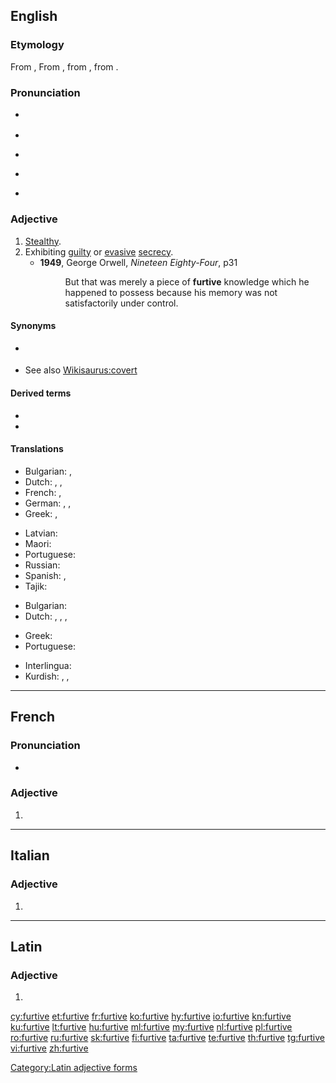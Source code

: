 ==English==

===Etymology===
{{PIE root|en|bʰer}}
From {{etyl|fr|en}} {{m|fr|furtif||stealthy}}, From {{etyl|la|en}} {{m|la|fūrtīvus||stolen}}, from {{m|la|fūrtum||theft}}, from {{m|la|fūr||thief}}.

===Pronunciation===
* {{a|UK}} {{IPA|/ˈfɜːtɪv/|lang=en}}
* {{audio|en-uk-Furtive.ogg|Audio (UK)|lang=en}}
* {{a|AusE}} {{IPA|[ˈfɜːɾɪv]|lang=en}}
* {{a|US}} {{IPA|[ˈfɝ.ɾɪv]|lang=en}}
* {{audio|en-us-furtive.ogg|Audio (US)|lang=en}}

===Adjective===
{{en-adj}}

# [[stealthy|Stealthy]].
# Exhibiting [[guilty]] or [[evasive]] [[secrecy]].
#* '''1949''', George Orwell, ''Nineteen Eighty-Four'', p31
#*: But that was merely a piece of '''furtive''' knowledge which he happened to possess because his memory was not satisfactorily under control.

{{rfex}}

====Synonyms====
* {{sense|stealthy}} {{l|en|surreptitious}}
* See also [[Wikisaurus:covert]]

====Derived terms====
* {{l|en|furtively}}
* {{l|en|furtiveness}}

====Translations====
{{trans-top|stealthy}}
* Bulgarian: {{t+|bg|скрит|sc=Cyrl}}, {{t+|bg|прикрит|sc=Cyrl}}
* Dutch: {{t+|nl|heimelijk}}, {{t|nl|steels}}, {{t|nl|furtief}}
* French: {{t+|fr|furtif}}, {{t+|fr|subreptice}}
* German: {{t+|de|heimlich}}, {{t+|de|geheim}}, {{t+|de|tarnen|alt=Tarn-}}
* Greek: {{t+|el|λαθραίος|m}}, {{t+|el|κρυφός|m}}
{{trans-mid}}
* Latvian: {{t|lv|zaglīgs}}
* Maori: {{t|mi|whakamokeke}}
* Portuguese: {{t+|pt|furtivo}}
* Russian: {{t+|ru|скры́тный}}
* Spanish: {{t+|es|furtivo}}, {{t+|es|sigiloso}}
* Tajik: {{t|tg|ноаён}}
{{trans-bottom}}

{{trans-top|exhibiting guilty or evasive secrecy}}
* Bulgarian: {{t+|bg|потаен|sc=Cyrl}}
* Dutch: {{t+|nl|heimelijk}}, {{t|nl|diefachtig}}, {{t|nl|steels}}, {{t|nl|furtief}}
{{trans-mid}}
* Greek: {{t+|el|φευγαλέος|m}}
* Portuguese: {{t+|pt|furtivo}}
{{trans-bottom}}

{{checktrans-top}}
* Interlingua: {{t-check|ia|furtive}}
* Kurdish: {{t-check|ku|dizîkî}}, {{t-check|ku|nehînî}}, {{t-check|ku|razberî}}
{{trans-mid}}
{{trans-bottom}}

----

==French==

===Pronunciation===
* {{IPA|/fyʁtiv/|lang=fr}}

===Adjective===
{{head|fr|adjective form}}

# {{feminine singular of|furtif|lang=fr}}

----

==Italian==

===Adjective===
{{head|it|adjective form}}

# {{feminine plural of|furtivo|lang=it}}

----

==Latin==

===Adjective===
{{head|la|adjective form}}

# {{inflection of|fūrtīvus||m|voc|s|lang=la}}

[[Category:Latin adjective forms]]

[[cy:furtive]]
[[et:furtive]]
[[fr:furtive]]
[[ko:furtive]]
[[hy:furtive]]
[[io:furtive]]
[[kn:furtive]]
[[ku:furtive]]
[[lt:furtive]]
[[hu:furtive]]
[[ml:furtive]]
[[my:furtive]]
[[nl:furtive]]
[[pl:furtive]]
[[ro:furtive]]
[[ru:furtive]]
[[sk:furtive]]
[[fi:furtive]]
[[ta:furtive]]
[[te:furtive]]
[[th:furtive]]
[[tg:furtive]]
[[vi:furtive]]
[[zh:furtive]]